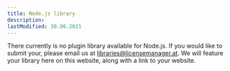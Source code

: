 ```yaml
---
title: Node.js library
description:
lastModified: 30.06.2021
---
```


There currently is no plugin library available for Node.js. If you would like
to submit your, please email us at libraries@licensemanager.at. We will feature
your library here on this website, along with a link to your website.
